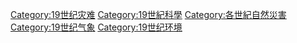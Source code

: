 [[Category:19世纪灾难|Category:19世纪灾难]]
[[Category:19世紀科學|Category:19世紀科學]]
[[Category:各世紀自然災害|Category:各世紀自然災害]]
[[Category:19世纪气象|Category:19世纪气象]]
[[Category:19世纪环境|Category:19世纪环境]]